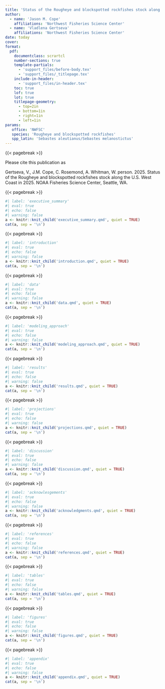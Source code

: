```yaml
---
title: 'Status of the Rougheye and blockspotted rockfishes stock along the U.S. West Coast in 2025'
author:
  - name: 'Jason M. Cope'
    affiliations: 'Northwest Fisheries Science Center'
  - name: 'Vladlena Gertseva'
    affiliations: 'Northwest Fisheries Science Center'
date: today
cover: 
format: 
  pdf: 
    documentclass: scrartcl
    number-sections: true
    template-partials:
      - 'support_files/before-body.tex'
      - 'support_files/_titlepage.tex'
    include-in-header:
      - 'support_files/in-header.tex'
    toc: true
    lof: true
    lot: true
    titlepage-geometry: 
      - top=2in
      - bottom=1in
      - right=1in
      - left=1in
params:
   office: 'NWFSC'
   species: 'Rougheye and blockspotted rockfishes'
   spp_latin: 'Sebastes aleutianus/Sebastes melanostictus'
---
```

{{< pagebreak >}} 

Please cite this publication as 

Gertseva, V., J.M. Cope, C. Rosemond, A. Whitman, W. person. 2025. Status of the Rougheye and blockspotted rockfishes stock along the U.S. West Coast in 2025. NOAA Fisheries Science Center, Seattle, WA. 

 {{< pagebreak >}} 

```r
#| label: 'executive_summary'
#| eval: true
#| echo: false
#| warning: false
a <- knitr::knit_child('executive_summary.qmd', quiet = TRUE)
cat(a, sep = '\n')
```

 {{< pagebreak >}} 

```r
#| label: 'introduction'
#| eval: true
#| echo: false
#| warning: false
a <- knitr::knit_child('introduction.qmd', quiet = TRUE)
cat(a, sep = '\n')
```

 {{< pagebreak >}} 

```r
#| label: 'data'
#| eval: true
#| echo: false
#| warning: false
a <- knitr::knit_child('data.qmd', quiet = TRUE)
cat(a, sep = '\n')
```

 {{< pagebreak >}} 

```r
#| label: 'modeling_approach'
#| eval: true
#| echo: false
#| warning: false
a <- knitr::knit_child('modeling_approach.qmd', quiet = TRUE)
cat(a, sep = '\n')
```

 {{< pagebreak >}} 

```r
#| label: 'results'
#| eval: true
#| echo: false
#| warning: false
a <- knitr::knit_child('results.qmd', quiet = TRUE)
cat(a, sep = '\n')
```

 {{< pagebreak >}} 

```r
#| label: 'projections'
#| eval: true
#| echo: false
#| warning: false
a <- knitr::knit_child('projections.qmd', quiet = TRUE)
cat(a, sep = '\n')
```

 {{< pagebreak >}} 

```r
#| label: 'discussion'
#| eval: true
#| echo: false
#| warning: false
a <- knitr::knit_child('discussion.qmd', quiet = TRUE)
cat(a, sep = '\n')
```

 {{< pagebreak >}} 

```r
#| label: 'acknowlesgements'
#| eval: true
#| echo: false
#| warning: false
a <- knitr::knit_child('acknowledgments.qmd', quiet = TRUE)
cat(a, sep = '\n')
```

 {{< pagebreak >}} 

```r
#| label: 'references'
#| eval: true
#| echo: false
#| warning: false
a <- knitr::knit_child('references.qmd', quiet = TRUE)
cat(a, sep = '\n')
```

 {{< pagebreak >}} 

```r
#| label: 'tables'
#| eval: true
#| echo: false
#| warning: false
a <- knitr::knit_child('tables.qmd', quiet = TRUE)
cat(a, sep = '\n')
```

 {{< pagebreak >}} 

```r
#| label: 'figures'
#| eval: true
#| echo: false
#| warning: false
a <- knitr::knit_child('figures.qmd', quiet = TRUE)
cat(a, sep = '\n')
```

 {{< pagebreak >}} 

```r
#| label: 'appendix'
#| eval: true
#| echo: false
#| warning: false
a <- knitr::knit_child('appendix.qmd', quiet = TRUE)
cat(a, sep = '\n')
```
